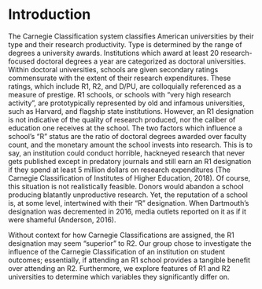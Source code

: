 # Introduction {#intro}

The Carnegie Classification system classifies American universities by their type and their research productivity. Type is determined by the range of degrees a university awards. Institutions which award at least 20 research-focused doctoral degrees a year are categorized as doctoral universities. Within doctoral universities, schools are given secondary ratings commensurate with the extent of their research expenditures. These ratings, which include R1, R2, and D/PU,  are colloquially referenced as a measure of prestige. R1 schools, or schools with “very high research activity”, are prototypically represented by old and infamous universities, such as Harvard, and flagship state institutions. However, an R1 designation is not indicative of the quality of research produced, nor the caliber of education one receives at the school. The two factors which influence a school’s “R” status are the ratio of doctoral degrees awarded over faculty count, and the monetary amount the school invests into research. This is to say, an institution could conduct horrible, hackneyed research that never gets published except in predatory journals and still earn an R1 designation if they spend at least 5 million dollars on research expenditures (The Carnegie Classification of Institutes of Higher Education, 2018). Of course, this situation is not realistically feasible. Donors would abandon a school producing blatantly unproductive research. Yet, the reputation of a school is, at some level, intertwined with their “R” designation. When Dartmouth’s designation was decremented in 2016, media outlets reported on it as if it were shameful (Anderson, 2016). 

Without context for how Carnegie Classifications are assigned, the R1 designation may seem “superior” to R2. Our group chose to investigate the influence of the Carnegie Classification of an institution on student outcomes; essentially, if attending an R1 school provides a tangible benefit over attending an R2. Furthermore, we explore features of R1 and R2 universities to determine which variables they significantly differ on.

